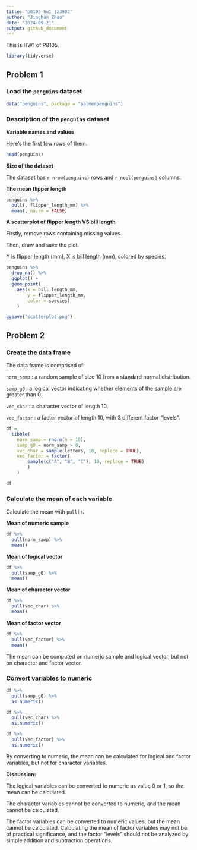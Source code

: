 ```yaml
---
title: "p8105_hw1_jz3902"
author: "Jinghan Zhao"
date: "2024-09-21"
output: github_document
---
```


This is HW1 of P8105.

```r
library(tidyverse)
```

## Problem 1

### Load the `penguins` dataset

```r
data("penguins", package = "palmerpenguins")
```

### Description of the `penguins` dataset

**Variable names and values**

Here's the first few rows of them.

```r
head(penguins)
```


**Size of the dataset**

The dataset has `r nrow(penguins)` rows and `r ncol(penguins)` columns.


**The mean flipper length**

```r
penguins %>% 
  pull(, flipper_length_mm) %>% 
  mean(, na.rm = FALSE)
```


**A scatterplot of flipper length VS bill length**

Firstly, remove rows containing missing values.

Then, draw and save the plot.

Y is flipper length (mm), X is bill length (mm), colored by species.

```r
penguins %>% 
  drop_na() %>% 
  ggplot() +
  geom_point(
    aes(x = bill_length_mm, 
        y = flipper_length_mm, 
        color = species)
    )

ggsave("scatterplot.png")
```


## Problem 2

### Create the data frame

The data frame is comprised of:

`norm_samp` : a random sample of size 10 from a standard normal distribution.

`samp_g0` : a logical vector indicating whether elements of the sample are greater than 0.

`vec_char` : a character vector of length 10.

`vec_factor` : a factor vector of length 10, with 3 different factor “levels”.

```r
df = 
  tibble(
    norm_samp = rnorm(n = 10),
    samp_g0 = norm_samp > 0,
    vec_char = sample(letters, 10, replace = TRUE),
    vec_factor = factor(
        sample(c("A", "B", "C"), 10, replace = TRUE)
        )
    )

df

```


### Calculate the mean of each variable

Calculate the mean with `pull()`.

**Mean of numeric sample**

```r
df %>% 
  pull(norm_samp) %>% 
  mean()
```

**Mean of logical vector**

```r
df %>% 
  pull(samp_g0) %>% 
  mean()
```

**Mean of character vector**

```r
df %>% 
  pull(vec_char) %>% 
  mean()
```

**Mean of factor vector**

```r
df %>% 
  pull(vec_factor) %>% 
  mean()
```

The mean can be computed on numeric sample and logical vector, but not on character and factor vector.

### Convert variables to numeric

```r
df %>% 
  pull(samp_g0) %>% 
  as.numeric()

df %>% 
  pull(vec_char) %>% 
  as.numeric()

df %>% 
  pull(vec_factor) %>% 
  as.numeric()
```

By converting to numeric, the mean can be calculated for logical and factor variables, but not for character variables.

**Discussion:**

The logical variables can be converted to numeric as value 0 or 1, so the mean can be calculated.

The character variables cannot be converted to numeric, and the mean cannot be calculated.

The factor variables can be converted to numeric values, but the mean cannot be calculated. Calculating the mean of factor variables may not be of practical significance, and the factor "levels" should not be analyzed by simple addition and subtraction operations.

